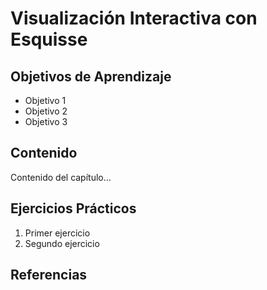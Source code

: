 # Visualización Interactiva con Esquisse

## Objetivos de Aprendizaje

- Objetivo 1
- Objetivo 2
- Objetivo 3

## Contenido

Contenido del capítulo...

## Ejercicios Prácticos

1. Primer ejercicio
2. Segundo ejercicio

## Referencias
